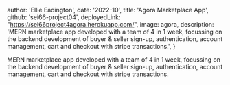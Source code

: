 
  author: 'Ellie Eadington',
  date: '2022-10',
  title: 'Agora Marketplace App',
  github: 'sei66-project04',
  deployedLink: "https://sei66project4agora.herokuapp.com/",
  image: agora,
  description:
    'MERN marketplace app developed with a team of 4 in 1 week, focussing on the backend development of buyer & seller sign-up, authentication, account management, cart and checkout with stripe transactions.',
}


MERN marketplace app developed with a team of 4 in 1 week, focussing on the backend development of buyer & seller sign-up, authentication, account management, cart and checkout with stripe transactions.
